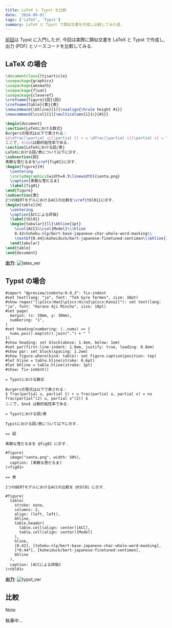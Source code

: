```yaml
---
title: LaTeX と Typst を比較
date: '2024-09-01'
tags: ['LaTeX', 'Typst']
summary: LaTeX と Typst で類似文書を作成し比較してみた話.
---
```


[前回](20240831-2)は Typst に入門したが, 今回は実際に類似文書を LaTeX と Typst で作成し, 出力 (PDF) とソースコードを比較してみる.

## LaTeX の場合

```latex:sample.tex
\documentclass{ltjsarticle}
\usepackage{graphicx}
\usepackage{amsmath} 
\usepackage{float}
\usepackage{cleveref}
\crefname{figure}{図}{図}
\crefname{table}{表}{表}
\newcommand{\bhline}[1]{\noalign{\hrule height #1}}
\newcommand{\ccol}[1]{\multicolumn{1}{c}{#1}}

\begin{document}
\section{LaTeXにおける数式}
Burgers方程式は以下で表される：
$$\dfrac{\partial u}{\partial t} + u \dfrac{\partial u}{\partial x} = \nu \dfrac{\partial^{2} u}{\partial x^{2}}$$
ここで, $\nu$は動的粘性率である.
\section{LaTeXにおける図/表}
LaTeXにおける図/表について以下に示す.
\subsection{図}
素敵な雪だるまを\cref{fig01}に示す.
\begin{figure}[H]
  \centering
  \includegraphics[width=0.5\linewidth]{santa.png}
  \caption{素敵な雪だるま}
  \label{fig01}
\end{figure}
\subsection{表}
2つのBERTモデルにおけるACCの比較を\cref{tbl01}に示す.
\begin{table}[H]
  \centering
  \caption{ACCによる評価}
  \label{tbl01}
  \begin{tabular}{ll}\bhline{1pt}
    \ccol{ACC}&\ccol{Model}\\\hline
    0.42&tohoku-nlp/bert-base-japanese-char-whole-word-masking\\
    \textbf{0.44}&koheiduck/bert-japanese-finetuned-sentimen\\\bhline{1pt}
  \end{tabular}
\end{table}
\end{document}
```

**出力**:
![latex_ver](/static/images/latex/latex_ver.png)

## Typst の場合

```typst:sample.typ
#import "@preview/indenta:0.0.3": fix-indent
#set text(lang: "ja", font: "TeX Gyre Termes", size: 10pt)
#show regex("[\p{scx:Han}\p{scx:Hira}\p{scx:Kana}]"): set text(lang: "ja", font: "Harano Aji Mincho", size: 10pt)
#set page(
  margin: (x: 20mm, y: 30mm),
  numbering: "1",
)
#set heading(numbering: (..nums) => {
  nums.pos().map(str).join(".") + " "
})
#show heading: set block(above: 1.4em, below: 1em)
#set par(first-line-indent: 1.8em, justify: true, leading: 0.8em)
#show par: set block(spacing: 1.2em)
#show figure.where(kind: table): set figure.caption(position: top)
#let hline = table.hline(stroke: 0.6pt)
#let bhline = table.hline(stroke: 1pt)
#show: fix-indent()

= Typstにおける数式

Burgers方程式は以下で表される：
$ frac(partial u, partial t) + u frac(partial u, partial x) = nu frac(partial^(2) u, partial x^(2)) $
ここで, $nu$ は動的粘性率である.

= Typstにおける図/表

Typstにおける図/表について以下に示す.

== 図

素敵な雪だるまを @fig01 に示す.

#figure(
  image("santa.png", width: 50%),
  caption: [素敵な雪だるま]
)<fig01>

== 表

2つのBERTモデルにおけるACCの比較を @tbl01 に示す.

#figure(
  table(
    stroke: none,
    columns: 2,
    align: (left, left),
    bhline,
    table.header(
      table.cell(align: center)[ACC], 
      table.cell(align: center)[Model]
    ),
    hline,
    [0.42], [tohoku-nlp/bert-base-japanese-char-whole-word-masking],
    [*0.44*], [koheiduck/bert-japanese-finetuned-sentimen],
    bhline
  ),
  caption: [ACCによる評価]
)<tbl01>
```

**出力**:
![typst_ver](/static/images/typst/typst_ver.png)

## 比較

> [!NOTE]
> 執筆中...